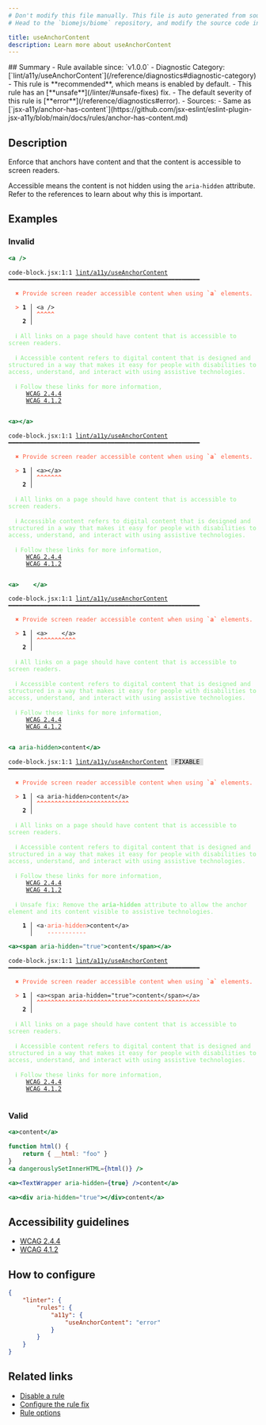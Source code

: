 ```yaml
---
# Don't modify this file manually. This file is auto generated from source, and you will lose your changes next time the website is built.
# Head to the `biomejs/biome` repository, and modify the source code in there.

title: useAnchorContent
description: Learn more about useAnchorContent
---
```


<Tabs>
<TabItem label="JSX and TSX" icon="seti:javascript">
## Summary
- Rule available since: `v1.0.0`
- Diagnostic Category: [`lint/a11y/useAnchorContent`](/reference/diagnostics#diagnostic-category)
- This rule is **recommended**, which means is enabled by default.
- This rule has an [**unsafe**](/linter/#unsafe-fixes) fix.
- The default severity of this rule is [**error**](/reference/diagnostics#error).
- Sources: 
  - Same as [`jsx-a11y/anchor-has-content`](https://github.com/jsx-eslint/eslint-plugin-jsx-a11y/blob/main/docs/rules/anchor-has-content.md)

## Description
Enforce that anchors have content and that the content is accessible to screen readers.

Accessible means the content is not hidden using the `aria-hidden` attribute.
Refer to the references to learn about why this is important.

## Examples

### Invalid

```jsx
<a />
```

<pre class="language-text"><code class="language-text">code-block.jsx:1:1 <a href="https://biomejs.dev/linter/rules/use-anchor-content">lint/a11y/useAnchorContent</a> ━━━━━━━━━━━━━━━━━━━━━━━━━━━━━━━━━━━━━━━━━━━━━━━━━━━━━━<br /><br />  <strong><span style="color: Tomato;">✖</span></strong> <span style="color: Tomato;">Provide screen reader accessible content when using </span><span style="color: Tomato;"><strong>`a`</strong></span><span style="color: Tomato;"> elements.</span><br />  <br />  <strong><span style="color: Tomato;">&gt;</span></strong> <strong>1 │ </strong>&lt;a /&gt;<br />   <strong>   │ </strong><strong><span style="color: Tomato;">^</span></strong><strong><span style="color: Tomato;">^</span></strong><strong><span style="color: Tomato;">^</span></strong><strong><span style="color: Tomato;">^</span></strong><strong><span style="color: Tomato;">^</span></strong><br />    <strong>2 │ </strong><br />  <br />  <strong><span style="color: lightgreen;">ℹ</span></strong> <span style="color: lightgreen;">All links on a page should have content that is accessible to screen readers.</span><br />  <br />  <strong><span style="color: lightgreen;">ℹ</span></strong> <span style="color: lightgreen;">Accessible content refers to digital content that is designed and structured in a way that makes it easy for people with disabilities to access, understand, and interact with using assistive technologies.</span><br />  <br />  <strong><span style="color: lightgreen;">ℹ</span></strong> <span style="color: lightgreen;">Follow these links for more information,<br /></span>    <span style="color: lightgreen;"> </span><span style="color: lightgreen;"><a href="https://www.w3.org/WAI/WCAG21/Understanding/link-purpose-in-context">WCAG 2.4.4</a></span><span style="color: lightgreen;"><br /></span>    <span style="color: lightgreen;"> </span><span style="color: lightgreen;"><a href="https://www.w3.org/WAI/WCAG21/Understanding/name-role-value">WCAG 4.1.2</a></span><br />  <br /></code></pre>

```jsx
<a></a>
```

<pre class="language-text"><code class="language-text">code-block.jsx:1:1 <a href="https://biomejs.dev/linter/rules/use-anchor-content">lint/a11y/useAnchorContent</a> ━━━━━━━━━━━━━━━━━━━━━━━━━━━━━━━━━━━━━━━━━━━━━━━━━━━━━━<br /><br />  <strong><span style="color: Tomato;">✖</span></strong> <span style="color: Tomato;">Provide screen reader accessible content when using </span><span style="color: Tomato;"><strong>`a`</strong></span><span style="color: Tomato;"> elements.</span><br />  <br />  <strong><span style="color: Tomato;">&gt;</span></strong> <strong>1 │ </strong>&lt;a&gt;&lt;/a&gt;<br />   <strong>   │ </strong><strong><span style="color: Tomato;">^</span></strong><strong><span style="color: Tomato;">^</span></strong><strong><span style="color: Tomato;">^</span></strong><strong><span style="color: Tomato;">^</span></strong><strong><span style="color: Tomato;">^</span></strong><strong><span style="color: Tomato;">^</span></strong><strong><span style="color: Tomato;">^</span></strong><br />    <strong>2 │ </strong><br />  <br />  <strong><span style="color: lightgreen;">ℹ</span></strong> <span style="color: lightgreen;">All links on a page should have content that is accessible to screen readers.</span><br />  <br />  <strong><span style="color: lightgreen;">ℹ</span></strong> <span style="color: lightgreen;">Accessible content refers to digital content that is designed and structured in a way that makes it easy for people with disabilities to access, understand, and interact with using assistive technologies.</span><br />  <br />  <strong><span style="color: lightgreen;">ℹ</span></strong> <span style="color: lightgreen;">Follow these links for more information,<br /></span>    <span style="color: lightgreen;"> </span><span style="color: lightgreen;"><a href="https://www.w3.org/WAI/WCAG21/Understanding/link-purpose-in-context">WCAG 2.4.4</a></span><span style="color: lightgreen;"><br /></span>    <span style="color: lightgreen;"> </span><span style="color: lightgreen;"><a href="https://www.w3.org/WAI/WCAG21/Understanding/name-role-value">WCAG 4.1.2</a></span><br />  <br /></code></pre>

```jsx
<a>    </a>
```

<pre class="language-text"><code class="language-text">code-block.jsx:1:1 <a href="https://biomejs.dev/linter/rules/use-anchor-content">lint/a11y/useAnchorContent</a> ━━━━━━━━━━━━━━━━━━━━━━━━━━━━━━━━━━━━━━━━━━━━━━━━━━━━━━<br /><br />  <strong><span style="color: Tomato;">✖</span></strong> <span style="color: Tomato;">Provide screen reader accessible content when using </span><span style="color: Tomato;"><strong>`a`</strong></span><span style="color: Tomato;"> elements.</span><br />  <br />  <strong><span style="color: Tomato;">&gt;</span></strong> <strong>1 │ </strong>&lt;a&gt;    &lt;/a&gt;<br />   <strong>   │ </strong><strong><span style="color: Tomato;">^</span></strong><strong><span style="color: Tomato;">^</span></strong><strong><span style="color: Tomato;">^</span></strong><strong><span style="color: Tomato;">^</span></strong><strong><span style="color: Tomato;">^</span></strong><strong><span style="color: Tomato;">^</span></strong><strong><span style="color: Tomato;">^</span></strong><strong><span style="color: Tomato;">^</span></strong><strong><span style="color: Tomato;">^</span></strong><strong><span style="color: Tomato;">^</span></strong><strong><span style="color: Tomato;">^</span></strong><br />    <strong>2 │ </strong><br />  <br />  <strong><span style="color: lightgreen;">ℹ</span></strong> <span style="color: lightgreen;">All links on a page should have content that is accessible to screen readers.</span><br />  <br />  <strong><span style="color: lightgreen;">ℹ</span></strong> <span style="color: lightgreen;">Accessible content refers to digital content that is designed and structured in a way that makes it easy for people with disabilities to access, understand, and interact with using assistive technologies.</span><br />  <br />  <strong><span style="color: lightgreen;">ℹ</span></strong> <span style="color: lightgreen;">Follow these links for more information,<br /></span>    <span style="color: lightgreen;"> </span><span style="color: lightgreen;"><a href="https://www.w3.org/WAI/WCAG21/Understanding/link-purpose-in-context">WCAG 2.4.4</a></span><span style="color: lightgreen;"><br /></span>    <span style="color: lightgreen;"> </span><span style="color: lightgreen;"><a href="https://www.w3.org/WAI/WCAG21/Understanding/name-role-value">WCAG 4.1.2</a></span><br />  <br /></code></pre>

```jsx
<a aria-hidden>content</a>
```

<pre class="language-text"><code class="language-text">code-block.jsx:1:1 <a href="https://biomejs.dev/linter/rules/use-anchor-content">lint/a11y/useAnchorContent</a> <span style="color: #000; background-color: #ddd;"> FIXABLE </span> ━━━━━━━━━━━━━━━━━━━━━━━━━━━━━━━━━━━━━━━━━━━━<br /><br />  <strong><span style="color: Tomato;">✖</span></strong> <span style="color: Tomato;">Provide screen reader accessible content when using </span><span style="color: Tomato;"><strong>`a`</strong></span><span style="color: Tomato;"> elements.</span><br />  <br />  <strong><span style="color: Tomato;">&gt;</span></strong> <strong>1 │ </strong>&lt;a aria-hidden&gt;content&lt;/a&gt;<br />   <strong>   │ </strong><strong><span style="color: Tomato;">^</span></strong><strong><span style="color: Tomato;">^</span></strong><strong><span style="color: Tomato;">^</span></strong><strong><span style="color: Tomato;">^</span></strong><strong><span style="color: Tomato;">^</span></strong><strong><span style="color: Tomato;">^</span></strong><strong><span style="color: Tomato;">^</span></strong><strong><span style="color: Tomato;">^</span></strong><strong><span style="color: Tomato;">^</span></strong><strong><span style="color: Tomato;">^</span></strong><strong><span style="color: Tomato;">^</span></strong><strong><span style="color: Tomato;">^</span></strong><strong><span style="color: Tomato;">^</span></strong><strong><span style="color: Tomato;">^</span></strong><strong><span style="color: Tomato;">^</span></strong><strong><span style="color: Tomato;">^</span></strong><strong><span style="color: Tomato;">^</span></strong><strong><span style="color: Tomato;">^</span></strong><strong><span style="color: Tomato;">^</span></strong><strong><span style="color: Tomato;">^</span></strong><strong><span style="color: Tomato;">^</span></strong><strong><span style="color: Tomato;">^</span></strong><strong><span style="color: Tomato;">^</span></strong><strong><span style="color: Tomato;">^</span></strong><strong><span style="color: Tomato;">^</span></strong><strong><span style="color: Tomato;">^</span></strong><br />    <strong>2 │ </strong><br />  <br />  <strong><span style="color: lightgreen;">ℹ</span></strong> <span style="color: lightgreen;">All links on a page should have content that is accessible to screen readers.</span><br />  <br />  <strong><span style="color: lightgreen;">ℹ</span></strong> <span style="color: lightgreen;">Accessible content refers to digital content that is designed and structured in a way that makes it easy for people with disabilities to access, understand, and interact with using assistive technologies.</span><br />  <br />  <strong><span style="color: lightgreen;">ℹ</span></strong> <span style="color: lightgreen;">Follow these links for more information,<br /></span>    <span style="color: lightgreen;"> </span><span style="color: lightgreen;"><a href="https://www.w3.org/WAI/WCAG21/Understanding/link-purpose-in-context">WCAG 2.4.4</a></span><span style="color: lightgreen;"><br /></span>    <span style="color: lightgreen;"> </span><span style="color: lightgreen;"><a href="https://www.w3.org/WAI/WCAG21/Understanding/name-role-value">WCAG 4.1.2</a></span><br />  <br />  <strong><span style="color: lightgreen;">ℹ</span></strong> <span style="color: lightgreen;">Unsafe fix</span><span style="color: lightgreen;">: </span><span style="color: lightgreen;">Remove the </span><span style="color: lightgreen;"><strong>aria-hidden</strong></span><span style="color: lightgreen;"> attribute to allow the anchor element and its content visible to assistive technologies.</span><br />  <br />  <strong>  1 │ </strong>&lt;a<span style="opacity: 0.8;">·</span><span style="color: Tomato;">a</span><span style="color: Tomato;">r</span><span style="color: Tomato;">i</span><span style="color: Tomato;">a</span><span style="color: Tomato;">-</span><span style="color: Tomato;">h</span><span style="color: Tomato;">i</span><span style="color: Tomato;">d</span><span style="color: Tomato;">d</span><span style="color: Tomato;">e</span><span style="color: Tomato;">n</span>&gt;content&lt;/a&gt;<br />  <strong>    │ </strong>   <span style="color: Tomato;">-</span><span style="color: Tomato;">-</span><span style="color: Tomato;">-</span><span style="color: Tomato;">-</span><span style="color: Tomato;">-</span><span style="color: Tomato;">-</span><span style="color: Tomato;">-</span><span style="color: Tomato;">-</span><span style="color: Tomato;">-</span><span style="color: Tomato;">-</span><span style="color: Tomato;">-</span>            <br /></code></pre>

```jsx
<a><span aria-hidden="true">content</span></a>
```

<pre class="language-text"><code class="language-text">code-block.jsx:1:1 <a href="https://biomejs.dev/linter/rules/use-anchor-content">lint/a11y/useAnchorContent</a> ━━━━━━━━━━━━━━━━━━━━━━━━━━━━━━━━━━━━━━━━━━━━━━━━━━━━━━<br /><br />  <strong><span style="color: Tomato;">✖</span></strong> <span style="color: Tomato;">Provide screen reader accessible content when using </span><span style="color: Tomato;"><strong>`a`</strong></span><span style="color: Tomato;"> elements.</span><br />  <br />  <strong><span style="color: Tomato;">&gt;</span></strong> <strong>1 │ </strong>&lt;a&gt;&lt;span aria-hidden=&quot;true&quot;&gt;content&lt;/span&gt;&lt;/a&gt;<br />   <strong>   │ </strong><strong><span style="color: Tomato;">^</span></strong><strong><span style="color: Tomato;">^</span></strong><strong><span style="color: Tomato;">^</span></strong><strong><span style="color: Tomato;">^</span></strong><strong><span style="color: Tomato;">^</span></strong><strong><span style="color: Tomato;">^</span></strong><strong><span style="color: Tomato;">^</span></strong><strong><span style="color: Tomato;">^</span></strong><strong><span style="color: Tomato;">^</span></strong><strong><span style="color: Tomato;">^</span></strong><strong><span style="color: Tomato;">^</span></strong><strong><span style="color: Tomato;">^</span></strong><strong><span style="color: Tomato;">^</span></strong><strong><span style="color: Tomato;">^</span></strong><strong><span style="color: Tomato;">^</span></strong><strong><span style="color: Tomato;">^</span></strong><strong><span style="color: Tomato;">^</span></strong><strong><span style="color: Tomato;">^</span></strong><strong><span style="color: Tomato;">^</span></strong><strong><span style="color: Tomato;">^</span></strong><strong><span style="color: Tomato;">^</span></strong><strong><span style="color: Tomato;">^</span></strong><strong><span style="color: Tomato;">^</span></strong><strong><span style="color: Tomato;">^</span></strong><strong><span style="color: Tomato;">^</span></strong><strong><span style="color: Tomato;">^</span></strong><strong><span style="color: Tomato;">^</span></strong><strong><span style="color: Tomato;">^</span></strong><strong><span style="color: Tomato;">^</span></strong><strong><span style="color: Tomato;">^</span></strong><strong><span style="color: Tomato;">^</span></strong><strong><span style="color: Tomato;">^</span></strong><strong><span style="color: Tomato;">^</span></strong><strong><span style="color: Tomato;">^</span></strong><strong><span style="color: Tomato;">^</span></strong><strong><span style="color: Tomato;">^</span></strong><strong><span style="color: Tomato;">^</span></strong><strong><span style="color: Tomato;">^</span></strong><strong><span style="color: Tomato;">^</span></strong><strong><span style="color: Tomato;">^</span></strong><strong><span style="color: Tomato;">^</span></strong><strong><span style="color: Tomato;">^</span></strong><strong><span style="color: Tomato;">^</span></strong><strong><span style="color: Tomato;">^</span></strong><strong><span style="color: Tomato;">^</span></strong><strong><span style="color: Tomato;">^</span></strong><br />    <strong>2 │ </strong><br />  <br />  <strong><span style="color: lightgreen;">ℹ</span></strong> <span style="color: lightgreen;">All links on a page should have content that is accessible to screen readers.</span><br />  <br />  <strong><span style="color: lightgreen;">ℹ</span></strong> <span style="color: lightgreen;">Accessible content refers to digital content that is designed and structured in a way that makes it easy for people with disabilities to access, understand, and interact with using assistive technologies.</span><br />  <br />  <strong><span style="color: lightgreen;">ℹ</span></strong> <span style="color: lightgreen;">Follow these links for more information,<br /></span>    <span style="color: lightgreen;"> </span><span style="color: lightgreen;"><a href="https://www.w3.org/WAI/WCAG21/Understanding/link-purpose-in-context">WCAG 2.4.4</a></span><span style="color: lightgreen;"><br /></span>    <span style="color: lightgreen;"> </span><span style="color: lightgreen;"><a href="https://www.w3.org/WAI/WCAG21/Understanding/name-role-value">WCAG 4.1.2</a></span><br />  <br /></code></pre>

### Valid

```jsx
<a>content</a>
```

```jsx
function html() {
    return { __html: "foo" }
}
<a dangerouslySetInnerHTML={html()} />
```

```jsx
<a><TextWrapper aria-hidden={true} />content</a>
```

```jsx
<a><div aria-hidden="true"></div>content</a>
```

## Accessibility guidelines

- [WCAG 2.4.4](https://www.w3.org/WAI/WCAG21/Understanding/link-purpose-in-context)
- [WCAG 4.1.2](https://www.w3.org/WAI/WCAG21/Understanding/name-role-value)

## How to configure
```json title="biome.json"
{
	"linter": {
		"rules": {
			"a11y": {
				"useAnchorContent": "error"
			}
		}
	}
}

```
## Related links

- [Disable a rule](/linter/#disable-a-lint-rule)
- [Configure the rule fix](/linter#configure-the-rule-fix)
- [Rule options](/linter/#rule-options)

</TabItem>
</Tabs>

